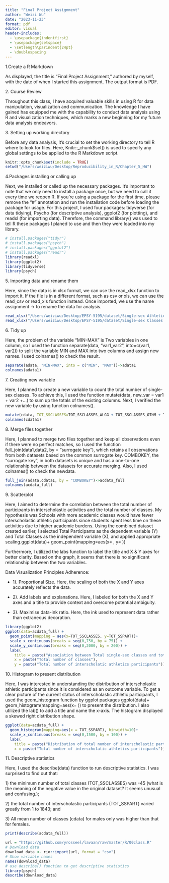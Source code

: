```yaml
---
title: "Final Project Assignment"
author: "Weizi Wu"
date: "2023-11-23"
format: pdf
editor: visual
header-includes:
  - \usepackage{indentfirst}
  - \usepackage{setspace}
  - \setlength\parindent{24pt}
  - \doublespacing
---
```


1.Create a R Markdown

As displayed, the title is "Final Project Assignment," authored by myself, with the date of when I started this assignment. The output format is PDF.

2\. Course Review

Throughout this class, I have acquired valuable skills in using R for data manipulation, visualization and communication. The knowledge I have gained has equipped me with the capability to conduct data analysis using R and visualization techniques, which marks a new beginning for my future data analysis endeavors.

3\. Setting up working directory

Before any data analysis, it's crucial to set the working directory to tell R where to look for files. Here, Knitr::\_chunk\$set() is used to specify any global settings to be applied to the R Markdown script.

```r
knitr::opts_chunk$set(include = TRUE)
setwd("/Users/weiziwu/Desktop/Reproducibility_in_R/Chapter_5_HW")
```

4.Packages installing or calling up

Next, we installed or called up the necessary packages. It's important to note that we only need to install a package once, but we need to call it every time we reopen R. If you're using a package for the first time, please remove the "\#" annotation and run the installation code before loading the package for usage. For this project, I used four packages: tidyverse (for data tidying), Psycho (for descriptive analysis), ggplot2 (for plotting), and readxl (for importing data). Therefore, the command library() was used to tell R these packages I planed to use and then they were loaded into my library.

```r
# install.packages("tidyr")
# install.packages("psych")
# install.packages("ggplot2")
# install.packages("readr")
library(readxl)
library(ggplot2)
library(tidyverse)
library(psych)
```

5\. Importing data and rename them

Here, since the data is in xlsx format, we can use the read_xlsx function to import it. If the file is in a different format, such as csv or xls, we can use the read_csv or read_xls function instead. Once imported, we use the name assignment -\> to rename the data for analysis.

```r
read_xlsx("/Users/weiziwu/Desktop/EPSY-5195/dataset/Single-sex Athletics.xlsx")->adata
read_xlsx("/Users/weiziwu/Desktop/EPSY-5195/dataset/Single-sex Classes.xlsx")->cdata
```

6\. Tidy up

Here, the problem of the variable "MIN-MAX" is Two variables in one column, so I used the function separate(data, "var1_var2", into=c(var1, var2)) to split the variable MIN and MAX into two columns and assign new names. I used colnames() to check the result.

```r
separate(adata, "MIN-MAX", into = c("MIN", "MAX"))->adata1
colnames(adata1)
```

7\. Creating new variable

Here, I planned to create a new variable to count the total number of single-sex classes. To achieve this, I used the function mutate(data, new_var = var1 + var2 +...) to sum up the totals of the existing columns. Next, I verified the new variable by using function colnames().

```r
mutate(cdata, TOT_SSCLASSES=TOT_SSCLASSES_ALGG + TOT_SSCLASSES_OTHM + TOT_SSCLASSES_SCI + TOT_SSCLASSES_ENGL + TOT_SSCLASSES_OTHA)->cdata1
colnames(cdata1)
```

8\. Merge files together

Here, I planned to merge two files together and keep all observations even if there were no perfect matches, so I used the function full_join(data1,data2, by = "surrogate key"), which retains all observations from both datasets based on the common surrogate key. COMBOKEY, the "surrogate key", in both datasets is unique and has a one-to-one relationship between the datasets for accurate merging. Also, I used colnames() to check the newdata.

```r
full_join(adata,cdata1, by = "COMBOKEY")->acdata_full
colnames(acdata_full)
```

9\. Scatterplot

Here, I aimed to determine the correlation between the total number of participants in interscholastic activities and the total number of classes. My hypothesis was Schools with more academic classes would have fewer interscholastic athletic participants since students spent less time on these activities due to higher academic burdens. Using the combined dataset created earlier, I selected Total Participants as the dependent variable (Y) and Total Classes as the independent variable (X), and applied appropriate scaling.ggplot(data)+ geom_point(mapping=aes(x= , y= ))

Furthermore, I utilized the labs function to label the title and X & Y axes for better clarity. Based on the graph, it seems that there is no significant relationship between the two variables.

Data Visualization Principles Adherence:

-   1). Proportional Size. Here, the scaling of both the X and Y axes accurately reflects the data.

-   2). Add labels and explanations. Here, I labeled for both the X and Y axes and a title to provide context and overcome potential ambiguity.

-   3). Maximise data-ink ratio. Here, the ink used to represent data rather than extraneous decoration.

```r
library(ggplot2)
ggplot(data=acdata_full) +
  geom_point(mapping = aes(x=TOT_SSCLASSES, y=TOT_SSPART))+
  scale_x_continuous(breaks = seq(0,750, by = 75)) +
  scale_y_continuous(breaks = seq(0,2000, by = 200)) +
  labs(
    title = paste("Association between Total single-sex classes and total number of interscholastic participants"),
    x = paste("Total number of classes"),
    y = paste("Total number of interscholatic athletics participants"))
```

10\. Histogram to present distribution

Here, I was interested in understanding the distribution of interscholastic athletic participants since it is considered as an outcome variable. To get a clear picture of the current status of interscholastic athletic participants, I used the geom_histogram function by ggplot packages ggplot(data)+ geom_histogram(mapping=aes(x= )) to present the distribution. I also utilized the lab() to add a title and name the x-axis. The histogram displayed a skewed right distribution shape.

```r
ggplot(data=acdata_full) +
  geom_histogram(mapping=aes(x = TOT_SSPART), binwidth=10)+
  scale_x_continuous(breaks = seq(0,1500, by = 100)) +
  labs(
    title = paste("Distribution of total number of interscholastic participants"),
    x = paste("Total number of interscholatic athletics participants"))
```

11\. Descriptive statistics

Here, I used the describe(data) function to run descriptive statistics. I was surprised to find out that:

1\) the minimum number of total classes (TOT_SSCLASSES) was -45 (what is the meaning of the negative value in the original dataset? It seems unusual and confusing.);

2\) the total number of interscholastic participants (TOT_SSPART) varied greatly from 1 to 1843; and

3\) All mean number of classes (cdata) for males only was higher than that for females.

```r
print(describe(acdata_full))
```

```r
url = "https://github.com/yrosseel/lavaan/raw/master/R/00class.R"
# Download data
download_data <- rio::import(url, format = "csv")
# Show variable names
names(download_data)
# use describe() function to get descriptive statistics 
library(psych)
describe(download_data)
```
